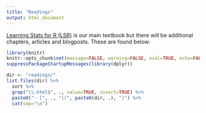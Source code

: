 ```yaml
---
title: "Readings"
output: html_document
---
```


[Learning Stats for R (LSR)](https://learningstatisticswithr-bookdown.netlify.com/) is our main textbook but there will be additional chapters, articles and blogposts. These are found below:


```r
library(knitr)
knitr::opts_chunk$set(message=FALSE, warning=FALSE, eval=TRUE, echo=FALSE)
suppressPackageStartupMessages(library(dplyr))
```


```r
dir <- "readings/"
list.files(dir) %>%
  sort %>% 
  grep("\\.html$", ., value=TRUE, invert=TRUE) %>% 
  paste0("- [", ., "](", paste0(dir, .), ")") %>% 
  cat(sep="\n") 
```